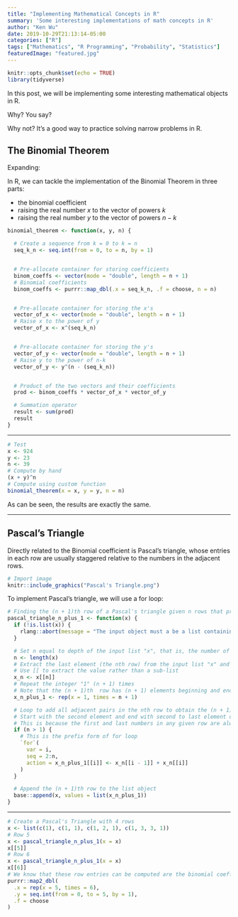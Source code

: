 ```yaml
---
title: "Implementing Mathematical Concepts in R"
summary: 'Some interesting implementations of math concepts in R'
author: "Ken Wu"
date: 2019-10-29T21:13:14-05:00
categories: ["R"]
tags: ["Mathematics", "R Programming", "Probability", "Statistics"]
featuredImage: "featured.jpg"
---
```


```r
knitr::opts_chunk$set(echo = TRUE)
library(tidyverse)
```

In this post, we will be implementing some interesting mathematical objects in R. 

Why? You say? 

Why not? It's a good way to practice solving narrow problems in R. 

## The Binomial Theorem

\begin{align*}
    (x+y)^n=\sum_{k=0}^{n}\binom{n}{k}x^{k}y^{n-k}
\end{align*}

Expanding:

\begin{align*}
    (x+y)^n=\binom{n}{0}x^{0}y^{n-0}+\binom{n}{1}x^{1}y^{n-1}+\binom{n}{2}x^{2}y^{n-2}+...+\binom{n}{n-1}x^{n-1}y^{n-(n-1)}+\binom{n}{n}x^{n}y^{n-n}
\end{align*}

In R, we can tackle the implementation of the Binomial Theorem in three parts:

* the binomial coefficient 
* raising the real number $x$ to the vector of powers $k$
* raising the real number $y$ to the vector of powers $n-k$

```r
binomial_theorem <- function(x, y, n) {

  # Create a sequence from k = 0 to k = n
  seq_k_n <- seq.int(from = 0, to = n, by = 1)


  # Pre-allocate container for storing coefficients
  binom_coeffs <- vector(mode = "double", length = n + 1)
  # Binomial coefficients
  binom_coeffs <- purrr::map_dbl(.x = seq_k_n, .f = choose, n = n)


  # Pre-allocate container for storing the x's
  vector_of_x <- vector(mode = "double", length = n + 1)
  # Raise x to the power of y
  vector_of_x <- x^(seq_k_n)


  # Pre-allocate container for storing the y's
  vector_of_y <- vector(mode = "double", length = n + 1)
  # Raise y to the power of n-k
  vector_of_y <- y^(n - (seq_k_n))


  # Product of the two vectors and their coefficients
  prod <- binom_coeffs * vector_of_x * vector_of_y

  # Summation operator
  result <- sum(prod)
  result
}
```

---

```r
# Test
x <- 924
y <- 23
n <- 39
# Compute by hand
(x + y)^n
# Compute using custom function
binomial_theorem(x = x, y = y, n = n)
```

As can be seen, the results are exactly the same.

---

## Pascal's Triangle

Directly related to the Binomial coefficient is Pascal's triangle, whose entries in each row are usually staggered relative to the numbers in the adjacent rows.

```r
# Import image
knitr::include_graphics("Pascal's Triangle.png")
```

To implement Pascal's triangle, we will use a for loop:

```r
# Finding the (n + 1)th row of a Pascal's triangle given n rows that precede it
pascal_triangle_n_plus_1 <- function(x) {
  if (!is.list(x)) {
    rlang::abort(message = "The input object must a be a list containing the rows of Pascal's Triangle.")
  }

  # Set n equal to depth of the input list "x", that is, the number of elements in x, where each represents a row
  n <- length(x)
  # Extract the last element (the nth row) from the input list "x" and store it as a new variable x_n
  # Use [[ to extract the value rather than a sub-list
  x_n <- x[[n]]
  # Repeat the integer "1" (n + 1) times
  # Note that the (n + 1)th  row has (n + 1) elements beginning and ending with 1
  x_n_plus_1 <- rep(x = 1, times = n + 1)

  # Loop to add all adjacent pairs in the nth row to obtain the (n + 1)th row
  # Start with the second element and end with second to last element of each row
  # This is because the first and last numbers in any given row are always 1
  if (n > 1) {
    # This is the prefix form of for loop
    `for`(
      var = i,
      seq = 2:n,
      action = x_n_plus_1[[i]] <- x_n[[i - 1]] + x_n[[i]]
    )
  }

  # Append the (n + 1)th row to the list object
  base::append(x, values = list(x_n_plus_1))
}
```

---

```r
# Create a Pascal's Triangle with 4 rows
x <- list(c(1), c(1, 1), c(1, 2, 1), c(1, 3, 3, 1))
# Row 5
x <- pascal_triangle_n_plus_1(x = x)
x[[5]]
# Row 6
x <- pascal_triangle_n_plus_1(x = x)
x[[6]]
# We know that these row entries can be computed are the binomial coefficients 5 choose 0 thru 5
purrr::map2_dbl(
  .x = rep(x = 5, times = 6),
  .y = seq.int(from = 0, to = 5, by = 1),
  .f = choose
)
```
